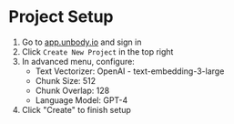 
# Project Setup

1. Go to [app.unbody.io](https://app.unbody.io) and sign in
2. Click `Create New Project` in the top right
3. In advanced menu, configure:
   - Text Vectorizer: OpenAI - text-embedding-3-large
   - Chunk Size: 512
   - Chunk Overlap: 128
   - Language Model: GPT-4
4. Click "Create" to finish setup